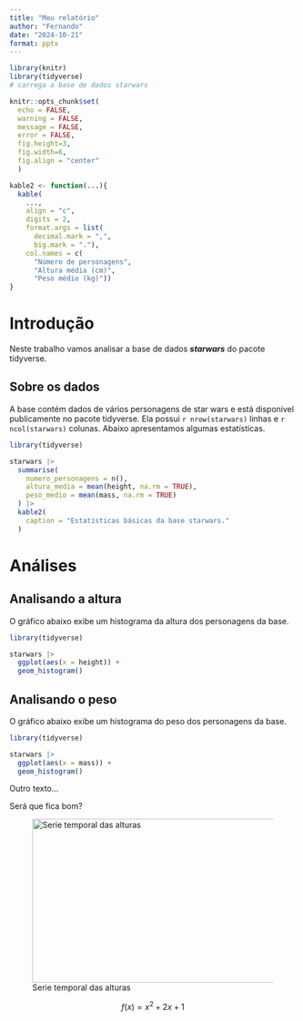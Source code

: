 ```yaml
---
title: "Meu relatório"
author: "Fernando"
date: "2024-10-21"
format: pptx
---
```


```r
library(knitr)
library(tidyverse)
# carrega a base de dados starwars

knitr::opts_chunk$set(
  echo = FALSE,
  warning = FALSE,
  message = FALSE,
  error = FALSE,
  fig.height=3,
  fig.width=6,
  fig.align = "center"
  )

kable2 <- function(...){
  kable(
    ...,
    align = "c",
    digits = 2,
    format.args = list(
      decimal.mark = ",",
      big.mark = "."), 
    col.names = c(
      "Número de personagens",
      "Altura média (cm)",
      "Peso médio (kg)"))
}

```

# Introdução

Neste trabalho vamos analisar a base de dados ***starwars*** do pacote tidyverse.

## Sobre os dados

A base contém dados de vários personagens de star wars e está disponivel publicamente no pacote tidyverse. Ela possui `r nrow(starwars)` linhas e `r ncol(starwars)` colunas. Abaixo apresentamos algumas estatísticas.

```r
library(tidyverse)

starwars |> 
  summarise(
    numero_personagens = n(),
    altura_media = mean(height, na.rm = TRUE),
    peso_medio = mean(mass, na.rm = TRUE)
  ) |> 
  kable2(
    caption = "Estatísticas básicas da base starwars."
  )
```

# Análises

## Analisando a altura

O gráfico abaixo exibe um histograma da altura dos personagens da base.

```r
library(tidyverse)

starwars |> 
  ggplot(aes(x = height)) + 
  geom_histogram()
```

## Analisando o peso

O gráfico abaixo exibe um histograma do peso dos personagens da base.

```r
library(tidyverse)

starwars |> 
  ggplot(aes(x = mass)) + 
  geom_histogram()
```

Outro texto...

Será que fica bom?

![Serie temporal das alturas](minha_imagem.png){width="5in" height="3in"}

$$f(x) = x^2+2x+1$$

